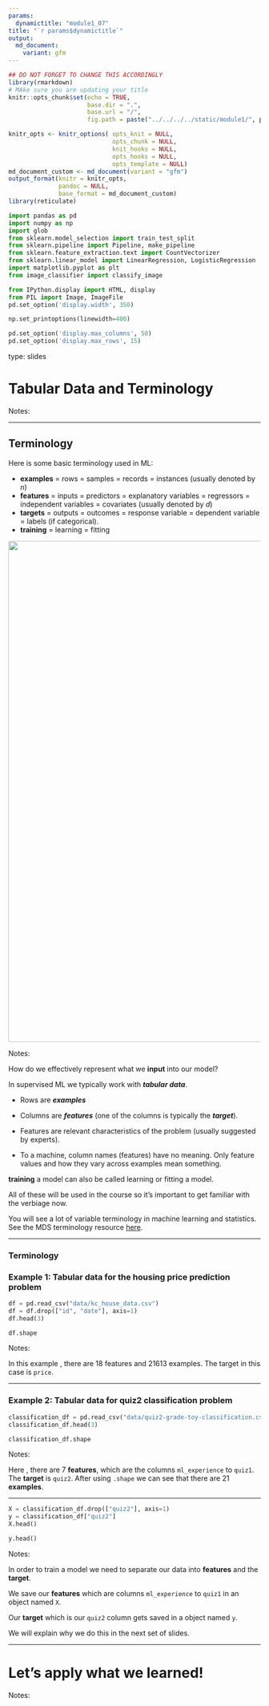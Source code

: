 ```yaml
---
params:
  dynamictitle: "module1_07"
title: "`r params$dynamictitle`"
output: 
  md_document:
    variant: gfm
---
```



```r
## DO NOT FORGET TO CHANGE THIS ACCORDINGLY 
library(rmarkdown)
# MAke sure you are updating your title 
knitr::opts_chunk$set(echo = TRUE,
                      base.dir = ".", 
                      base.url = "/",
                      fig.path = paste("../../../../static/module1/", params$dynamictitle,"/", sep = ""))

knitr_opts <- knitr_options( opts_knit = NULL,
                             opts_chunk = NULL,
                             knit_hooks = NULL,
                             opts_hooks = NULL,
                             opts_template = NULL)
md_document_custom <- md_document(variant = "gfm")
output_format(knitr = knitr_opts,
              pandoc = NULL,
              base_format = md_document_custom)
library(reticulate)

```


```python
import pandas as pd
import numpy as np
import glob
from sklearn.model_selection import train_test_split
from sklearn.pipeline import Pipeline, make_pipeline
from sklearn.feature_extraction.text import CountVectorizer
from sklearn.linear_model import LinearRegression, LogisticRegression
import matplotlib.pyplot as plt
from image_classifier import classify_image

from IPython.display import HTML, display
from PIL import Image, ImageFile
pd.set_option('display.width', 350)

np.set_printoptions(linewidth=400)

pd.set_option('display.max_columns', 50)
pd.set_option('display.max_rows', 15)

```


type: slides

# Tabular Data and Terminology

Notes: <br>

---
 

## Terminology

Here is some basic terminology used in ML:

- **examples** = rows = samples = records = instances (usually denoted by $n$)
- **features** = inputs = predictors = explanatory variables = regressors = independent variables = covariates (usually denoted by $d$) 
- **targets** = outputs = outcomes = response variable = dependent variable = labels (if categorical).
- **training** = learning = fitting

<center>
<img src="/module1/sup-ml-terminology.png" height="1000" width="1000"> 
</center>


Notes: 

How do we effectively represent what we **input** into our model?

In supervised ML we typically work with ***tabular data***.    

- Rows are ***examples*** 
- Columns are ***features*** (one of the columns is typically the ***target***). 

- Features are relevant characteristics of the problem (usually suggested by experts).  
- To a machine, column names (features) have no meaning. Only feature values and how they vary across examples mean something. 

**training** a model can also be called learning or fitting a model. 

All of these will be used in the course so it's important to get familiar with the verbiage now. 

You will see a lot of variable terminology in machine learning and statistics. See the MDS terminology resource <a href="https://ubc-mds.github.io/resources_pages/terminology/" target="_blank">here</a>.

---

### Terminology

### Example 1: Tabular data for the housing price prediction problem
```python
df = pd.read_csv("data/kc_house_data.csv")
df = df.drop(["id", "date"], axis=1)
df.head(3)

```



```python
df.shape
```


Notes: 

In this example , there are 18 features and 21613 examples. The target in this case is `price`.


---

### Example 2: Tabular data for quiz2 classification problem
```python
classification_df = pd.read_csv("data/quiz2-grade-toy-classification.csv")
classification_df.head(3)
```

```python
classification_df.shape
```


Notes: 

Here , there are 7 **features**, which are the columns `ml_experience` to `quiz1`. The **target** is `quiz2`. 
After using `.shape` we can see that there are 21 **examples**. 


---

```python
X = classification_df.drop(["quiz2"], axis=1)
y = classification_df["quiz2"]
X.head()
```


```python
y.head()
```


Notes: 

In order to train a model we need to separate our data into **features** and the **target**. 

We save our **features** which are columns `ml_experience` to `quiz1` in an object named `X`. 

Our **target** which is our `quiz2` column gets saved in a object named `y`. 

We will explain why we do this in the next set of slides. 

---

# Let’s apply what we learned!

Notes: <br>